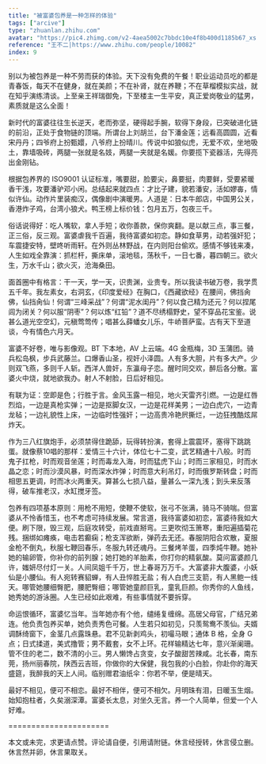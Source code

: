 ```yaml
---
title: "被富婆包养是一种怎样的体验"
tags: ["arcive"]
type: "zhuanlan.zhihu.com"
avatar: "https://pic4.zhimg.com/v2-4aea5002c7bbdc10e4f8b400d1185b67_xs.jpg"
reference: "王不二|https://www.zhihu.com/people/10082"
index: 9
---
```


别以为被包养是一种不劳而获的体验。天下没有免费的午餐！职业运动员吃的都是青春饭，每天不在健身，就在美颜；不在补肾，就在养鞭；不在草榴模拟实战，就在知乎演练清谈。上至亲王祥瑞御免，下至楼主一生平安，真正爱岗敬业的猛男，素质就是这么全面！

新时代的富婆往往生长逆天，老而弥坚，硬得起手腕，软得下身段，已突破进化链的前沿，正处于食物链的顶端。所谓台上刘胡兰，台下潘金莲；远看高圆圆，近看宋丹丹；四爷府上扮甄嬛，八爷府上扮晴川。传说中如狼似虎，无爱不欢，坐地吸土，靠墙吸砖，两腿一张就是名妓，两腿一夹就是名媛。你要揽下瓷器活，先得亮出金刚钻。

根据包养界的 ISO9001 认证标准，嘴要甜，脸要尖，鼻要挺，肉要鲜，受要紧暖香干浅，攻要潘驴邓小闲。总结起来就四点：才比子建，貌若潘安，活如嫪毐，情似许仙。动作片里装痴汉，偶像剧中演暖男。人道是：日本牛郎店，中国男公关，香港炸子鸡，台湾小狼犬。鸭王榜上标价钱：包月五万，包夜三千。

俗话说得好：吃人嘴软，拿人手短；收你善款，保你爽翻。是以献三点，事三餐，正三俗，反三观。富婆虐我千百遍，我待富婆如初恋。静如食草男，动若强奸犯；车震捷安特，壁咚听雨轩。在外则丛林野战，在内则阳台偷欢。感情不够钱来凑，人生如戏全靠演：抓栏杆，撕床单，滚地毯，荡秋千，一日七番，暮四朝三。欲火生，万水千山；欲火灭，沧海桑田。

面首圈中有格言：干一天，学一天，识贵渊，业贵专。所以我读书破万卷，我学贯五千年。我左素女，右洞玄，《印度爱经》在胸口，《西藏欲经》在腰间，佛挡肏佛，仙挡肏仙！何谓“三峰采战”？何谓“泥水闺丹”？何以食己精为还元？何以捏尾闾为闭关？何以服“阴枣”？何以炼“红铅”？道不尽绣榻野史，望不穿品花宝鉴。说甚么道光空空幻，元稹莺莺传；唱甚么薛蟠女儿乐，牛峤菩萨蛮。古有天下至道谈，今有情色六月天。

富婆不好卷，唯与影像观。BT 下本地，AV 上云端。4G 金瓶梅，3D 玉蒲团。骑兵松岛枫，步兵武藤兰。口爆香山圣，视奸小泽圆。人有多大胆，片有多大产。少则双飞燕，多则千人斩。西洋人兽奸，东瀛母子恋。醒时同交欢，醉后各分散。富婆火中烧，就地欲我办。射人不射脸，日后好相见。

有联为证：空即是色；行胜于言。金风玉露一相见，地火天雷齐引燃。一边是红唇烈焰，一边是真枪实弹；一边是抠脚女汉，一边是花样美男；一边白虎穴，一边青龙毡；一边礼貌性上床，一边临时性强奸；一边高贵冷艳屄撕烂，一边狂拽酷炫屌炸天。

作为三八红旗炮手，必须禁得住跪舔，玩得转扮演，套得上震震环，塞得下跳跳蛋。就像蔡10唱的那样：爱情三十六计，体位七十二变，武艺精通十八般。时而鬼子扛枪，时而观音坐莲；时而毒龙入海，时而猛虎下山；时而三家相见，时而水晶之恋；时而沙漠风暴，时而深水炸弹；时而意大利吊灯，时而俄罗斯转盘；时而相思五更调，时而冰火两重天。算甚么七损八益，量甚么一深九浅；到头来反落得，破车推老汉，水缸搅牙签。

包养有四项基本原则：用枪不用短，使鞭不使软，张弓不张满，骑马不骑喘。但富婆从不怜香惜玉，也不考虑可持续发展。常言道，我待富婆如初恋，富婆待我如大便。刷下限，毁三观，后庭攻转受，前戏直掰弯。三更吹彻玉箫寒，重阳遍插菊花残。捆绑如瘫痪，电击若癫痫；枪支浑欲断，弹药去无还。春服阴阳合欢散，夏服金枪不倒丸，秋服七鞭回春乐，冬服九转还魂丹。三餐烤羊蛋，四季炖牛鞭。她补她的输卵管，你补你的前列腺；她打她的羊胎素，你打你的精氨酸。莫问富婆颜几许，媸妍尽付灯一关。人间凤姐千千万，世上春哥万万千。大富婆非大腹婆，小妖仙是小腰仙。有人宛转赛貂蝉，有人丑悴胜无盐；有人白虎三支箭，有人黑鲍一线天。哪管她腰细臀肥，腰肥臀细；哪管她童颜巨乳，童乳巨颜。你秀你的人鱼线，她秀她的游泳圈。人生已经如此艰难，有些事情就不要拆穿。

命运恨循环，富婆忆当年。当年她亦有个他，缱绻复缠绵。高居父母官，广结兄弟连。他负责包养买单，她负责秀色可餐。人生若只如初见，只羡鸳鸯不羡仙。夫婿调酥绮窗下，金茎几点露珠悬。君不见新剥鸡头，初嘬马眼；通体 B 格，全身 G 点；日式揉道，美式撸管；男不戴套，女不上环。花样输精达七年，意兴渐阑珊。管不住的老二，数不清的小三。男人懒馋占贪变，女子酸甜苦辣咸。北长春，南东莞，扬州丽春院，陕西云吉班，你做你的大保健，我包我的小白脸，你赴你的海天盛筵，我醉我的天上人间。临别赠君油纸伞：你若不举，便是晴天。

最好不相见，便可不相恋。最好不相伴，便可不相欠。月明珠有泪，日暖玉生烟。始知抱柱者，久矣溺深潭。富婆长太息，对坐久无言。养一个人简单，但爱一个人好难。

======================

本文或未完，求更请点赞。评论请自便，引用请附链。休言经授转，休言侵立删。休言然并卵，休言果取关。